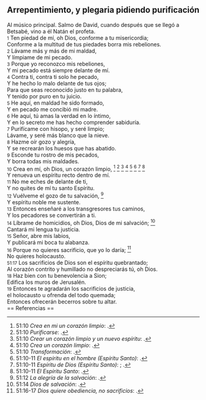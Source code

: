 == Arrepentimiento, y plegaria pidiendo purificación ==

Al músico principal. Salmo de David, cuando después que se llegó a Betsabé, vino a él Natán el profeta.<br>
{{anchor|1}} <small>1</small> Ten piedad de mí, oh Dios, conforme a tu misericordia;<br>
Conforme a la multitud de tus piedades borra mis rebeliones.<br>
{{anchor|2}} <small>2</small> Lávame más y más de mi maldad,<br>
Y límpiame de mi pecado.<br>
{{anchor|3}} <small>3</small> Porque yo reconozco mis rebeliones,<br>
Y mi pecado está siempre delante de mí.<br>
{{anchor|4}} <small>4</small> Contra ti, contra ti solo he pecado,<br>
Y he hecho lo malo delante de tus ojos;<br>
Para que seas reconocido justo en tu palabra,<br>
Y tenido por puro en tu juicio.<br>
{{anchor|5}} <small>5</small> He aquí, en maldad he sido formado,<br>
Y en pecado me concibió mi madre.<br>
{{anchor|6}} <small>6</small> He aquí, tú amas la verdad en lo íntimo,<br>
Y en lo secreto me has hecho comprender sabiduría.<br>
{{anchor|7}} <small>7</small> Purifícame con hisopo, y seré limpio;<br>
Lávame, y seré más blanco que la nieve.<br>
{{anchor|8}} <small>8</small> Hazme oír gozo y alegría,<br>
Y se recrearán los huesos que has abatido.<br>
{{anchor|9}} <small>9</small> Esconde tu rostro de mis pecados,<br>
Y borra todas mis maldades.<br>
{{anchor|10}} <small>10</small> Crea en mí, oh Dios, un corazón limpio, <ref>51:10 ''Crea en mi un corazón limpio'': {{lib|LU|159|5|2}}.</ref> <ref>51:10 ''Purificarse'': {{lib|LU|143|2|6}}.</ref> <ref>51:10 ''Crear un corazón limpio y un nuevo espíritu'': {{lib|LU|121|7|5}}.</ref> <ref>51:10 ''Crea un corazón limpio'': {{lib|LU|146|2|13}}.</ref> <ref>51:10 ''Transformación'': {{lib|LU|143|2|4}}.</ref> <ref>51:10-11 ''El espíritu en el hombre (Espíritu Santo)'': {{lib|LU|103|1|6}}.</ref> <ref>51:10-11 ''Espíritu de Dios (Espíritu Santo)'': {{lib|LU|8|5|3}}; {{lib|LU|8|5|5}}.</ref> <ref>51:10-11 ''El Espíritu Santo'': {{lib|LU|34|4|1}}.</ref><br>
Y renueva un espíritu recto dentro de mí.<br>
{{anchor|11}} <small>11</small> No me eches de delante de ti,<br>
Y no quites de mí tu santo Espíritu.<br>
{{anchor|12}} <small>12</small> Vuélveme el gozo de tu salvación, <ref>51:12 ''La alegría de la salvación'': {{lib|LU|190|5|4}}.</ref><br>
Y espíritu noble me sustente.<br>
{{anchor|13}} <small>13</small> Entonces enseñaré a los transgresores tus caminos,<br>
Y los pecadores se convertirán a ti.<br>
{{anchor|14}} <small>14</small> Líbrame de homicidios, oh Dios, Dios de mi salvación; <ref>51:14 ''Dios de salvación'': {{lib|LU|2|6|3}}.</ref><br>
Cantará mi lengua tu justicia.<br>
{{anchor|15}} <small>15</small> Señor, abre mis labios,<br>
Y publicará mi boca tu alabanza.<br>
{{anchor|16}} <small>16</small> Porque no quieres sacrificio, que yo lo daría; <ref>51:16-17 ''Dios quiere obediencia, no sacrificios'': {{lib|LU|192|2|11}}.</ref><br>
No quieres holocausto.<br>
{{anchor|51:17}} <small>51:17</small> Los sacrificios de Dios son el espíritu quebrantado;<br>
Al corazón contrito y humillado no despreciarás tú, oh Dios.<br>
{{anchor|18}} <small>18</small> Haz bien con tu benevolencia a Sion;<br>
Edifica los muros de Jerusalén.<br>
{{anchor|19}} <small>19</small> Entonces te agradarán los sacrificios de justicia,<br>
el holocausto u ofrenda del todo quemada;<br>
Entonces ofrecerán becerros sobre tu altar.<br>
== Referencias ==

<references />
